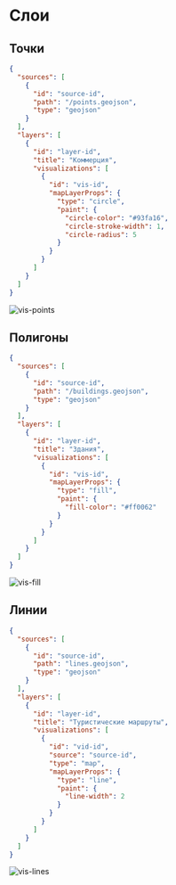 # Слои

## Точки

```json
{
  "sources": [
    {
      "id": "source-id",
      "path": "/points.geojson",
      "type": "geojson"
    }
  ],
  "layers": [
    {
      "id": "layer-id",
      "title": "Коммерция",
      "visualizations": [
        {
          "id": "vis-id",
          "mapLayerProps": {
            "type": "circle",
            "paint": {
              "circle-color": "#93fa16",
              "circle-stroke-width": 1,
              "circle-radius": 5
            }
          }
        }
      ]
    }
  ]
}
```

![vis-points](/vis-points.png)

## Полигоны

```json
{
  "sources": [
    {
      "id": "source-id",
      "path": "/buildings.geojson",
      "type": "geojson"
    }
  ],
  "layers": [
    {
      "id": "layer-id",
      "title": "Здания",
      "visualizations": [
        {
          "id": "vis-id",
          "mapLayerProps": {
            "type": "fill",
            "paint": {
              "fill-color": "#ff0062"
            }
          }
        }
      ]
    }
  ]
}
```

![vis-fill](/vis-fill.png)

## Линии

```json
{
  "sources": [
    {
      "id": "source-id",
      "path": "lines.geojson",
      "type": "geojson"
    }
  ],
  "layers": [
    {
      "id": "layer-id",
      "title": "Туристические маршруты",
      "visualizations": [
        {
          "id": "vid-id",
          "source": "source-id",
          "type": "map",
          "mapLayerProps": {
            "type": "line",
            "paint": {
              "line-width": 2
            }
          }
        }
      ]
    }
  ]
}
```

![vis-lines](/vis-lines.png)
